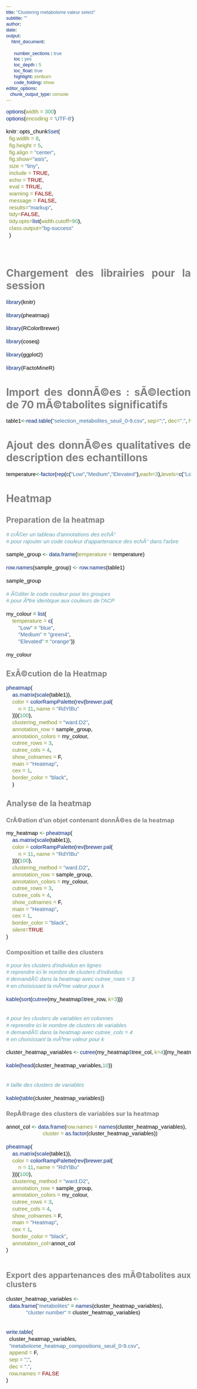 ```yaml
---
title: "Clustering metabolome valeur select"
subtitle: ""
author: 
date: 
output: 
    html_document:
      
      number_sections : true
      toc : yes
      toc_depth : 5
      toc_float: true
      highlight: zenburn
      code_folding: show
editor_options: 
   chunk_output_type: console
---
```


```{=html}
<style>


h1, h2, h3, h4, h5 {

  color: grey;

}

body { 
  text-align: justify; 
  color: black;
}

code.r {
  font-family: sans-serif;
  font-size: 15px;
}

code {
  font-family: sans-serif;
}


pre {
  font-size: 15px;
}


div.perso1 {
  background-color:lightYellow;
  border: solid gray 1px;
  border-radius: 5px;
  padding: 1% 1% 0%;
  color:black;
  font-family: sans-serif;
  font-size: 18px;
  text-align: justify; 
  word-break: normal; 
} 

</style>
```



```r


options(width = 300)
options(encoding = 'UTF-8')

knitr::opts_chunk$set(
  fig.width = 8,
  fig.height = 5,
  fig.align = "center",
  fig.show="asis",
  size = "tiny",
  include = TRUE,
  echo = TRUE,
  eval = TRUE,
  warning = FALSE,
  message = FALSE,
  results="markup",
  tidy=FALSE, 
  tidy.opts=list(width.cutoff=90),
  class.output="bg-success"
  )
  
  
```


# Chargement des librairies pour la session

```r

library(knitr)

library(pheatmap)

library(RColorBrewer)

library(coseq)

library(ggplot2)

library(FactoMineR)

```



# Import des donnÃ©es : sÃ©lection de 70 mÃ©tabolites significatifs

```r

table1<-read.table("selection_metabolites_seuil_0-9.csv", sep=";", dec=".", header=T,row.names=1)

```

# Ajout des donnÃ©es qualitatives de description des echantillons

```r

temperature<-factor(rep(c("Low","Medium","Elevated"),each=3),levels=c("Low","Medium","Elevated"))

```



# Heatmap

## Preparation de la heatmap

```r

# crÃ©er un tableau d'annotations des echÂ°
# pour rajouter un code couleur d'appartenance des echÂ° dans l'arbre

sample_group <- data.frame(temperature = temperature)

row.names(sample_group) <- row.names(table1)

sample_group

# Ã©diter le code couleur pour les groupes
# pour Ãªtre identique aux couleurs de l'ACP

my_colour = list(
    temperature = c(
        "Low" = "blue",
        "Medium" = "green4",
        "Elevated" = "orange"))

my_colour

```

## ExÃ©cution de la Heatmap

```r

pheatmap(
    as.matrix(scale(table1)),
    color = colorRampPalette(rev(brewer.pal(
        n = 11, name = "RdYlBu"
    )))(100),
    clustering_method = "ward.D2",
    annotation_row = sample_group,
    annotation_colors = my_colour,
    cutree_rows = 3,
    cutree_cols = 4,
    show_colnames = F,
    main = "Heatmap",
    cex = 1,
    border_color = "black",
    )

```


## Analyse de la heatmap

### CrÃ©ation d'un objet contenant donnÃ©es de la heatmap

```r

my_heatmap <- pheatmap(
    as.matrix(scale(table1)),
    color = colorRampPalette(rev(brewer.pal(
        n = 11, name = "RdYlBu"
    )))(100),
    clustering_method = "ward.D2",
    annotation_row = sample_group,
    annotation_colors = my_colour,
    cutree_rows = 3,
    cutree_cols = 4,
    show_colnames = F,
    main = "Heatmap",
    cex = 1,
    border_color = "black",
    silent=TRUE
)
```


### Composition et taille des clusters

```r

# pour les clusters d'individus en lignes
# reprendre ici le nombre de clusters d'individus
# demandÃ© dans la heatmap avec cutree_rows = 3
# en choisissant la mÃªme valeur pour k

kable(sort(cutree(my_heatmap$tree_row, k=3)))


# pour les clusters de variables en colonnes
# reprendre ici le nombre de clusters de variables
# demandÃ© dans la heatmap avec cutree_cols = 4
# en choisissant la mÃªme valeur pour k

cluster_heatmap_variables <- cutree(my_heatmap$tree_col, k=4)[my_heatmap$tree_col[["order"]]]

kable(head(cluster_heatmap_variables,10))


# taille des clusters de variables

kable(table(cluster_heatmap_variables))

```


### RepÃ©rage des clusters de variables sur la heatmap

```r


annot_col <- data.frame(row.names = names(cluster_heatmap_variables),
                        cluster = as.factor(cluster_heatmap_variables))

pheatmap(
    as.matrix(scale(table1)),
    color = colorRampPalette(rev(brewer.pal(
        n = 11, name = "RdYlBu"
    )))(100),
    clustering_method = "ward.D2",
    annotation_row = sample_group,
    annotation_colors = my_colour,
    cutree_rows = 3,
    cutree_cols = 4,
    show_colnames = F,
    main = "Heatmap",
    cex = 1,
    border_color = "black",
    annotation_col=annot_col
)



```

## Export des appartenances des mÃ©tabolites aux clusters

```r

cluster_heatmap_variables <-
  data.frame("metabolites" = names(cluster_heatmap_variables),
             "cluster number" = cluster_heatmap_variables)


write.table(
  cluster_heatmap_variables,
  "metabolome_heatmap_compositions_seuil_0-9.csv",
  append = F,
  sep = ";",
  dec = ".",
  row.names = FALSE
)
```

